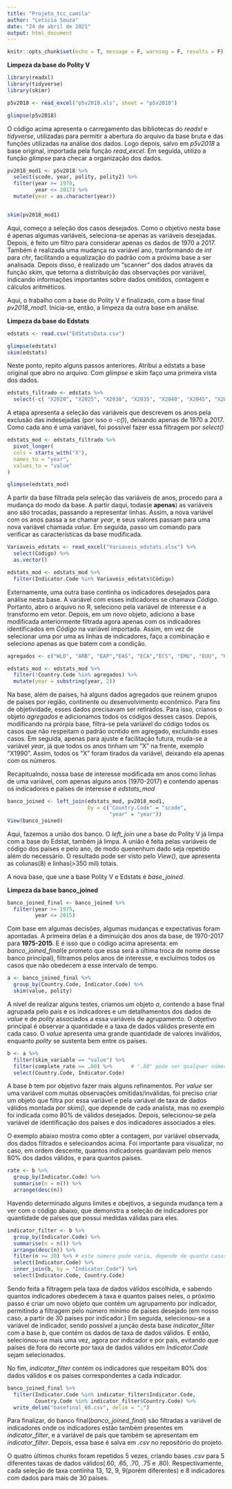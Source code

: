```yaml
---
title: "Projeto_tcc_camila"
author: "Leticia Souza"
date: "24 de abril de 2021"
output: html_document
---
```


```r
knitr::opts_chunk$set(echo = T, message = F, warning = F, results = F)
```

**Limpeza da base do Polity V**

```r
library(readxl)
library(tidyverse)
library(skimr)

p5v2018 <- read_excel("p5v2018.xls", sheet = "p5v2018")

glimpse(p5v2018)
```

O código acima apresenta o carregamento das bibliotecas do _readxl_ e _tidyverse_, utilizadas para permitir a abertura do arquivo da base bruta e das funções utilizadas na análise dos dados.
Logo depois, salvo em _p5v2018_ a base original, importada pela função *read_excel*. Em seguida, utilizo a função *glimpse* para checar a organização dos dados.

```r
pv2018_mod1 <- p5v2018 %>% 
  select(scode, year, polity, polity2) %>% 
  filter(year >= 1970, 
         year <= 2017) %>% 
  mutate(year = as.character(year))


skim(pv2018_mod1)
```

Aqui, começo a seleção dos casos desejados. Como o objetivo nesta base é apenas algumas variáveis, seleciona-se apenas as variáveis desejadas. Depois, é feito um filtro para considerar apenas os dados de 1970 a 2017. Também é realizada uma mudança na variável ano, tranformando de _int_ para _chr_, facilitando a equalização do padrão com a próxima base a ser analisada.
Depois disso, é realizado um "scanner" dos dados através da função *skim*, que tetorna a distribuição das observações por variável, indicando informações importantes sobre dados omitidos, contagem e cálculos aritméticos. 

Aqui, o trabalho com a base do Polity V é finalizado, com a base final *pv2018_mod1*. Inicia-se, então, a limpeza da outra base em análise.



**Limpeza da base do Edstats**

```r
edstats <- read.csv("EdStatsData.csv")

glimpse(edstats)
skim(edstats)
```

Neste ponto, repito alguns passos anteriores. Atribui a edstats a base original que abro no arquivo. Com _glimpse_ e _skim_ faço uma primeira vista dos dados.

```r
edstats_filtrado <- edstats %>% 
  select(-c( "X2020", "X2025", "X2030", "X2035", "X2040", "X2045", "X2050", "X2055", "X2060", "X2065", "X2070", "X2075", "X2080", "X2085", "X2090", "X2095", "X2100", "X"))
```

A etapa apresenta a seleção das variáveis que descrevem os anos pela exclusão das indesejadas (por isso o _-c()_), deixando apenas de 1970 a 2017. Como cada ano é uma variável, foi possível fazer essa filtragem por _select()_

```r
edstats_mod <- edstats_filtrado %>% 
  pivot_longer(
  cols = starts_with("X"), 
  names_to = "year", 
  values_to = "value"
)

glimpse(edstats_mod)
```

A partir da base filtrada pela seleção das variáveis de anos, procedo para a mudança do modo da base. A partir daqui, todas(e **apenas**) as variáveis ano são trocadas, passando a representar linhas. Assim, a nova variável com os anos passa a se chamar _year_, e seus valores passam para uma nova variável chamada _value_.
Em seguida, passo um comando para verificar as características da base modificada.

```r
Variaveis_edstats <- read_excel("Variaveis_edstats.xlsx") %>% 
  select(Código) %>% 
  as.vector()

edstats_mod <- edstats_mod %>% 
  filter(Indicator.Code %in% Variaveis_edstats$Código)
```

Externamente, uma outra base continha os indicadores desejados para análise nesta base. A variável com esses indicadores se chamava _Código_. Portanto, abro o arquivo no R, seleciono pela variável de interesse e a transformo em vetor.
Depois, em um novo objeto, adiciono a base modificada anteriormente filtrada agora apenas com os indicadores identificados em _Código_ na variável importada. Assim, em vez de selecionar uma por uma as linhas de indicadores, faço a combinação e seleciono apenas as que batem com a condição.


```r
agregados <- c("WLD", "ARB", "EAP","EAS", "ECA","ECS", "EMU", "EUU", "HPC", "LCN", "LDC", "LIC", "LMC", "LMY", "MEA", "MIC", "MNA", "NAC", "OED", "SAS", "SSA", "SSF", "UMC", "HIC", "LAC")

edstats_mod <- edstats_mod %>% 
  filter(!Country.Code %in% agregados) %>% 
  mutate(year = substring(year, 2))
```

Na base, além de países, há alguns dados agregados que reúnem grupos de países por região, continente ou desenvolvimento econômico. Para fins de objetividade, esses dados precisavam ser retirados. Para isso, crianos o objeto _agregados_ e adicionamos todos os códigos desses casos. 
Depois, modificando na prórpia base, filtra-se pela variável do código todos os casos que não respeitam o padrão ocntido em agregado, excluindo esses casos. Em seguida, apenas para ajuste e facilitação futura, muda-se a variável _year_, já que todos os anos tinham um "X" na frente, exemplo "X1990". Assim, todos os "X" foram tirados da variável, deixando ela apenas com os números.

Recapitualndo, nossa base de interesse modificada em anos como linhas de uma variável, com apenas alguns anos (1970-2017) e contendo apenas os indicadores e países de interesse é *edstats_mod*

```r
banco_joined <- left_join(edstats_mod, pv2018_mod1, 
                          by = c("Country.Code" = "scode",
                                 "year" = "year"))
View(banco_joined)
```

Aqui, fazemos a união dos banco. O *left_join* une a base do Polity V já limpa com a base do Edstat, também já limpa. A união é feita pelas variáveis de código dos países e pelo ano, de modo quenenhum dado seja repetido além do necessário.
O resultado pode ser visto pelo _View()_, que apresenta as colunas(8) e linhas(>350 mil) totais.

A nova base, que une a base Polity V e Edstats é *base_joined*.

**Limpeza da base banco_joined**

```r
banco_joined_final <- banco_joined %>% 
  filter(year >= 1975,
         year <= 2015)
```

Com base em algumas decisões, algumas mudanças e expectativas foram apontadas. A primeira delas é a diminuição dos anos da base, de 1970-2017 para **1975-2015**. E é isso que o código acima apresenta: em *banco_joined_final*(e prometo que essa será a última troca de nome desse banco principal), filtramos pelos anos de interesse, e excluímos todos os casos que não obedecem a esse intervalo de tempo.

```r
a <- banco_joined_final %>% 
  group_by(Country.Code, Indicator.Code) %>% 
  skim(value, polity)
```

A nível de realizar alguns testes, criamos um objeto _a_, contendo a base final agrupada pelo país e os indicadores e um detalhamentos dos dados de _value_ e de _polity_ associados a essa variáveis de agrupamento. O objetivo principal é observar a quantidade e a taxa de dados válidos presente em cada caso. O _value_ apresenta uma grande quantidade de valores inválidos, enquanto _polity_ se sustenta bem entre os países.

```r
b <- a %>% 
  filter(skim_variable == "value") %>% 
  filter(complete_rate >= .80) %>%      # ".80" pode ser qualquer número entre 0 e 1.
  select(Country.Code, Indicator.Code)
```

A base _b_ tem por objetivo fazer mais alguns refinamentos. Por _value_ ser uma variável com muitas observações omitidas/inválidas, foi preciso criar um objeto que filtra por essa variável e pela variável de taxa de dados válidos montada por _skim()_, que depende de cada analista, mas no exemplo foi indicada como 80% de válidos desejados. Depois, selecionou-se pela variável de identificação dos países e dos indicadores associados a eles.

O exemplo abaixo mostra como obter a contagem, por variável observada, dos dados filtrados e selecioandos acima. Foi importante para visualizar, no caso, em ordem descente, quantos indicadores guardavam pelo menos 80% dos dados válidos, e para quantos países.
```r
rate <- b %>% 
  group_by(Indicator.Code) %>% 
  summarise(n = n()) %>% 
  arrange(desc(n))
```


Havendo determinado alguns limites e obejtivos, a segunda mudança tem a ver com o código abaixo, que demonstra a seleção de indicadores por quantidade de países que possui medidas válidas para eles.

```r
indicator_filter <- b %>% 
  group_by(Indicator.Code) %>% 
  summarise(n = n()) %>% 
  arrange(desc(n)) %>% 
  filter(n >= 30) %>% # este número pode varia, depende de quanto casos em cada indicado se deseje.
  select(Indicator.Code) %>% 
  inner_join(b, by = "Indicator.Code") %>% 
  select(Indicator.Code, Country.Code)
```

Sendo feita a filtragem pela taxa de dados válidos escolhida, e sabendo quantos indicadores obedecem à taxa e quantos países neles, o próximo passo é criar um novo objeto que contém um agrupamento por indicador, permitindo a filtragem pelo número mínimo de países desejado (em nosso caso, a partir de 30 países por indicador.) 
Em seguida, selecionou-se a variável de indicador, sendo possível a junção desta base *indicator_filter* com a base _b_, que contém os dados de taxa de dados válidos. E então, selecionou-se mais uma vez, agora por indicador e por país, evitando que países de fora do recorte por taxa de dados válidos em _Indicator.Code_ sejam selecionados.

No fim, *indicator_filter* contém os indicadores que respeitam 80% dos dados válidos e os países correspondentes a cada indicador.

```r
banco_joined_final %>% 
  filter(Indicator.Code %in% indicator_filter$Indicator.Code, 
         Country.Code %in% indicator_filter$Country.Code) %>% 
  write_delim("basefinal_60.csv", delim = ";")
```

Para finalizar, do banco final(*banco_joined_final*) são filtradas a variável de indicadores onde os indicadores estão também presentes em *indicator_filter*, e a variável de país que também se apresentam em *indicator_filter*.
Depois, essa base é salva em _.csv_ no repositório do projeto.


O quatro últimos chunks foram repetidos 5 vezes, criando bases _.csv_ para 5 diferentes taxas de dados válidos(.60, .65, .70, .75 e .80). Respectivamente, cada seleção de taxa continha 13, 12, 9, 9(porém diferentes) e 8 indicadores com dados para mais de 30 países.


